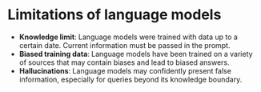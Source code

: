 # Limitations of language models

- **Knowledge limit**: Language models were trained with data up to a certain date. Current information must be passed in the prompt.
- **Biased training data**: Language models have been trained on a variety of sources that may contain biases and lead to biased answers.
- **Hallucinations**: Language models may confidently present false information, especially for queries beyond its knowledge boundary.
